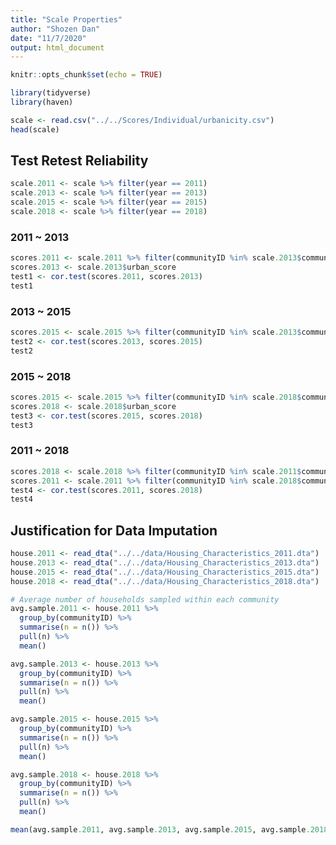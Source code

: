 ```yaml
---
title: "Scale Properties"
author: "Shozen Dan"
date: "11/7/2020"
output: html_document
---
```


```r
knitr::opts_chunk$set(echo = TRUE)
```

```r
library(tidyverse)
library(haven)
```


```r
scale <- read.csv("../../Scores/Individual/urbanicity.csv")
head(scale)
```

## Test Retest Reliability
```r
scale.2011 <- scale %>% filter(year == 2011)
scale.2013 <- scale %>% filter(year == 2013)
scale.2015 <- scale %>% filter(year == 2015)
scale.2018 <- scale %>% filter(year == 2018)
```

### 2011 ~ 2013
```r
scores.2011 <- scale.2011 %>% filter(communityID %in% scale.2013$communityID) %>% pull(urban_score)
scores.2013 <- scale.2013$urban_score
test1 <- cor.test(scores.2011, scores.2013)
test1
```

### 2013 ~ 2015
```r
scores.2015 <- scale.2015 %>% filter(communityID %in% scale.2013$communityID) %>% pull(urban_score)
test2 <- cor.test(scores.2013, scores.2015)
test2
```

### 2015 ~ 2018
```r
scores.2015 <- scale.2015 %>% filter(communityID %in% scale.2018$communityID) %>% pull(urban_score)
scores.2018 <- scale.2018$urban_score
test3 <- cor.test(scores.2015, scores.2018)
test3
```

### 2011 ~ 2018
```r
scores.2018 <- scale.2018 %>% filter(communityID %in% scale.2011$communityID) %>% pull(urban_score)
scores.2011 <- scale.2011 %>% filter(communityID %in% scale.2018$communityID) %>% pull(urban_score)
test4 <- cor.test(scores.2011, scores.2018)
test4
```

## Justification for Data Imputation
```r
house.2011 <- read_dta("../../data/Housing_Characteristics_2011.dta")
house.2013 <- read_dta("../../data/Housing_Characteristics_2013.dta")
house.2015 <- read_dta("../../data/Housing_Characteristics_2015.dta")
house.2018 <- read_dta("../../data/Housing_Characteristics_2018.dta")
```

```r
# Average number of households sampled within each community
avg.sample.2011 <- house.2011 %>% 
  group_by(communityID) %>% 
  summarise(n = n()) %>% 
  pull(n) %>%
  mean()

avg.sample.2013 <- house.2013 %>%
  group_by(communityID) %>% 
  summarise(n = n()) %>% 
  pull(n) %>%
  mean()

avg.sample.2015 <- house.2015 %>%
  group_by(communityID) %>% 
  summarise(n = n()) %>% 
  pull(n) %>%
  mean()

avg.sample.2018 <- house.2018 %>%
  group_by(communityID) %>% 
  summarise(n = n()) %>% 
  pull(n) %>%
  mean()

mean(avg.sample.2011, avg.sample.2013, avg.sample.2015, avg.sample.2018)
```









